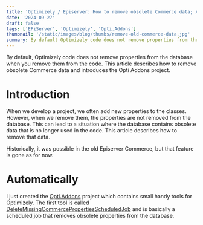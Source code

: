 ```yaml
---
title: 'Optimizely / Episerver: How to remove obsolete Commerce data; Also, introducing the Opti Addons project'
date: '2024-09-27'
draft: false
tags: ['EPiServer', 'Optimizely', 'Opti.Addons']
thumbnail: '/static/images/blog/thumbs/remove-old-commerce-data.jpg'
summary: By default Optimizely code does not remove properties from the database when you remove them from the code - This article describes how to remove obsolete Commerce data and introduces the Opti Addons project.
---
```


By default, Optimizely code does not remove properties from the database when you remove them from the code. This article describes how to remove obsolete Commerce data and introduces the Opti Addons project.

# Introduction

When we develop a project, we often add new properties to the classes. However, when we remove them, the properties are not removed from the database. This can lead to a situation where the database contains obsolete data that is no longer used in the code. This article describes how to remove that data.

Historically, it was possible in the old Episerver Commerce, but that feature is gone as for now.

# Automatically

I just created the [Opti.Addons](https://github.com/Opti-Addons) project which contains small handy tools for Optimizely. The first tool is called [DeleteMissingCommercePropertiesScheduledJob](https://github.com/Opti-Addons/Opti.Addons.DeleteMissingCommercePropertiesScheduledJob) and is basically a scheduled job that removes obsolete properties from the database.